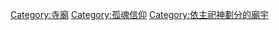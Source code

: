 {{Category_main}}
{{Category_more|孤魂信仰}}

[[Category:寺廟|Category:寺廟]]
[[Category:孤魂信仰|Category:孤魂信仰]]
[[Category:依主祀神劃分的廟宇|Category:依主祀神劃分的廟宇]]